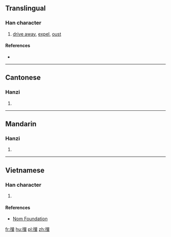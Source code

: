 {{also|撵}}
==Translingual==

===Han character===
{{Han char|rn=64|rad=手|as=15|sn=18|four=55053|canj=QQOJ|ids=⿰扌輦}}

# [[drive away]], [[expel]], [[oust]]

====References====
* {{Han ref|kx=0462.161|dkj=12944|dj=0811.170|hdz=31978.080|uh=6506|ud=25862|bh=C25B|bd=49755}}

----

==Cantonese==

===Hanzi===
{{yue-hanzi|jyut=[[lin5]]|y=lin5|sim=撵}}

# {{defn|lang=yue|sort=手15}}

----

==Mandarin==

===Hanzi===
{{cmn-hanzi|sim=撵|pin=[[niǎn]] ([[nian3]])|wg=nien<sup>3</sup>}}

# {{defn|lang=cmn|sort=手15}}

----

==Vietnamese==

===Han character===
{{vi-readings|rs=手15| hanviet = liễn}}

# {{defn|lang=vi|sort=手15}}

====References====
*[http://nomfoundation.org/common/nom_details.php?codepoint=6506 Nom Foundation]

[[fr:攆]]
[[hu:攆]]
[[pl:攆]]
[[zh:攆]]
